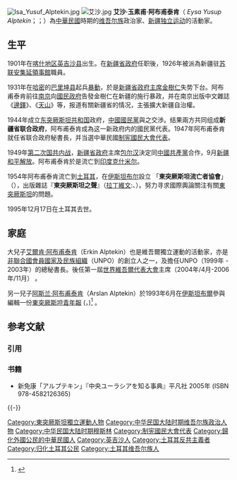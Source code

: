 {{Infobox Politician
| name        = ئەيسا يۈسۈپ ئالپتېكىن<br>艾薩·玉素甫·阿布甫泰肯<br>Isa Yusuf Alptekin
| image       = İsa Yusuf Alptekin.jpg
| image_size  = 200px
| caption     = 
| office      = {{ROC}}新疆省[[立法院|立法院]]委员
| term_start  = 1939
| term_end    = -
| predecessor   =
| successor     =
| birth_date  = 1901
| birth_place = {{QING}}[[新疆省_(清)|新疆省]][[喀什噶爾道|喀什噶爾道]]
| death_date  = 1995年12月17日
| death_place = {{TUR}}[[伊斯坦布尔|伊斯坦布尔]]
| profession  = [[政治家|政治家]]
| religion    = [[伊斯兰教|伊斯兰教]][[逊尼派|逊尼派]]
}}

[[File:Isa_Yusuf_Alptekin.jpg|thumb]]
[[File:艾沙.jpg|thumb]]
'''艾沙·玉素甫·阿布甫泰肯'''（{{lang-ug|ئەيسا يۈسۈپ ئالپتېكىن}} ''Eysa Yusup Alptekin''；{{lang-tr|İsa Yusuf Alptekin}}；{{bd|1901年||1995年|12月17日|catIdx=Eysa Yusup Alptekin}}）為[[中華民國|中華民國]]時期的[[维吾尔族|维吾尔族]]政治家、[[新疆独立运动|新疆独立运动]]的活動家。

== 生平 ==
1901年在[[喀什地区|喀什地区]][[英吉沙县|英吉沙县]]出生。在[[新疆省政府|新疆省政府]]任职後，1926年被派為新疆驻[[苏联|苏联]][[安集延|安集延]][[領事館|領事館]]職員。

1931年在[[哈密地区|哈密]]的[[巴里坤哈萨克自治县|巴里坤县]]起兵[[哈密暴动|暴動]]，於是[[新疆省政府主席|新疆省政府主席]][[金樹仁|金樹仁]]失势下台。阿布甫泰肯前往[[南京市|南京]]向[[國民政府|國民政府]]告發金樹仁在新疆的施行暴政，并在南京出版中文雜誌《[[邊鐸_(雜誌)|邊鐸]]》、《[[天山_(雜誌)|天山]]》等，报道有關新疆省的情况，主張擴大新疆自治權。

1944年成立[[第二東突厥斯坦共和國|东突厥斯坦共和国]]政府，[[中國國民黨|中國國民黨]]與之交渉。结果兩方共同组成'''新疆省联合政府'''，阿布甫泰肯成為这一新政府内的國民黨代表。1947年阿布甫泰肯就任省联合政府秘書長，并当選中華民國[[制宪國民大會代表|制宪國民大會代表]]。

1949年[[第二次国共内战|第二次国共内战]]，[[新疆省政府|新疆省政府]]主席[[包尔汉|包尔汉]]決定同[[中國共產黨|中國共產黨]]合作，9月[[新疆和平解放|新疆和平解放]]。阿布甫泰肯於是流亡到[[印度|印度]][[克什米尔|克什米尔]]。

1954年阿布甫泰肯流亡到[[土耳其|土耳其]]，在[[伊斯坦布尔|伊斯坦布尔]]設立 「'''東突厥斯坦流亡者協會'''」（{{lang-tr|Doğu Türkistan Göçmenler Cemiyeti}}），出版雜誌『'''東突厥斯坦之聲'''』（[[拉丁維文|拉丁維文]]:{{lang|ug|Shärqiy Türkistan awazi}}、{{lang-tr|Doğu Türkistan Sesi}}）。努力寻求國際輿論關注有關[[東突厥斯坦|東突厥斯坦]]的問題。

1995年12月17日在土耳其去世。

== 家庭 ==
大兒子[[艾爾肯·阿布甫泰肯|艾爾肯·阿布甫泰肯]]（Erkin Alptekin）也是維吾爾獨立運動的活動家，亦是[[非聯合國會員國家及民族組織|非聯合國會員國家及民族組織]]（UNPO）的創立人之一，及擔任UNPO（1999年 - 2003年）的總秘書長。後任第一屆[[世界維吾爾代表大會|世界維吾爾代表大會]]主席（2004年/4月-2006年/11月） 。

另一兒子[[阿斯兰·阿布甫泰肯|阿斯兰·阿布甫泰肯]]（Arslan Alptekin）於1993年6月在[[伊斯坦布爾|伊斯坦布爾]]參與編輯一份[[東突厥斯坦青年報|東突厥斯坦青年報]] ({{lang-tr|Doğu Türkistan Yashlari}}，{{lang-en| East Turkestan Youth}})<ref name="shichor">{{cite conference | first=Yitzhak | last=Shichor | year=2003 | title=Virtual Transnationalism: Uygur Communities in Europe and the Quest for Eastern Turkestan Independence | booktitle=Muslim Networks and Transnational Communities in and Across Europe | editor=Stefano Allievi & Jørgen Nielsen (eds.) | publisher=Brill | location=Leiden | pages=296 | url = http://books.google.com/books?id=Gh7Q-EsH_EwC&pg=PA296&dq=erkin+alptekin+1939 | accessdate=2009-07-15|language=en}}</ref> 。

== 参考文献 ==
=== 引用 ===
{{Reflist|2}}

=== 书籍 ===
* 新免康「アルプテキン」『中央ユーラシアを知る事典』平凡社 2005年 (ISBN 978-4582126365) {{ja}}

{{-}}
{{第4屆中華民國訓政時期立法委員名單}}
{{东突}}

{{DEFAULTSORT:Eysa Yusup Alptekin}}
[[Category:東突厥斯坦獨立運動人物|Category:東突厥斯坦獨立運動人物]]
[[Category:中华民国大陆时期维吾尔族政治人物|Category:中华民国大陆时期维吾尔族政治人物]]
[[Category:中华民国大陆时期穆斯林|Category:中华民国大陆时期穆斯林]]
[[Category:制宪國民大會代表|Category:制宪國民大會代表]]
[[Category:歸化外國公民的中華民國人|Category:歸化外國公民的中華民國人]]
[[Category:英吉沙人|Category:英吉沙人]]
[[Category:土耳其反共主義者|Category:土耳其反共主義者]]
[[Category:归化土耳其公民|Category:归化土耳其公民]]
[[Category:土耳其维吾尔族人|Category:土耳其维吾尔族人]]